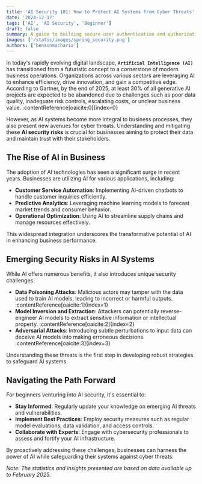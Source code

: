 ```yaml
---
title: 'AI Security 101: How to Protect AI Systems from Cyber Threats'
date: '2024-12-17'
tags: ['AI', 'AI Security', 'Beginner']
draft: false
summary: A guide to building secure user authentication and authorization in Java Spring Boot
images: ['/static/images/spring_security.png']
authors: ['bensonmacharia']
---
```


In today's rapidly evolving digital landscape, **`Artificial Intelligence (AI)`** has transitioned from a futuristic concept to a cornerstone of modern business operations. Organizations across various sectors are leveraging AI to enhance efficiency, drive innovation, and gain a competitive edge. According to Gartner, by the end of 2025, at least 30% of all generative AI projects are expected to be abandoned due to challenges such as poor data quality, inadequate risk controls, escalating costs, or unclear business value. :contentReference[oaicite:0]{index=0}

However, as AI systems become more integral to business processes, they also present new avenues for cyber threats. Understanding and mitigating these **AI security risks** is crucial for businesses aiming to protect their data and maintain trust with their stakeholders.

## The Rise of AI in Business

The adoption of AI technologies has seen a significant surge in recent years. Businesses are utilizing AI for various applications, including:

- **Customer Service Automation**: Implementing AI-driven chatbots to handle customer inquiries efficiently.
- **Predictive Analytics**: Leveraging machine learning models to forecast market trends and consumer behavior.
- **Operational Optimization**: Using AI to streamline supply chains and manage resources effectively.

This widespread integration underscores the transformative potential of AI in enhancing business performance.

## Emerging Security Risks in AI Systems

While AI offers numerous benefits, it also introduces unique security challenges:

- **Data Poisoning Attacks**: Malicious actors may tamper with the data used to train AI models, leading to incorrect or harmful outputs. :contentReference[oaicite:1]{index=1}
- **Model Inversion and Extraction**: Attackers can potentially reverse-engineer AI models to extract sensitive information or intellectual property. :contentReference[oaicite:2]{index=2}
- **Adversarial Attacks**: Introducing subtle perturbations to input data can deceive AI models into making erroneous decisions. :contentReference[oaicite:3]{index=3}

Understanding these threats is the first step in developing robust strategies to safeguard AI systems.

## Navigating the Path Forward

For beginners venturing into AI security, it's essential to:

- **Stay Informed**: Regularly update your knowledge on emerging AI threats and vulnerabilities.
- **Implement Best Practices**: Employ security measures such as regular model evaluations, data validation, and access controls.
- **Collaborate with Experts**: Engage with cybersecurity professionals to assess and fortify your AI infrastructure.

By proactively addressing these challenges, businesses can harness the power of AI while safeguarding their systems against cyber threats.

_Note: The statistics and insights presented are based on data available up to February 2025._
